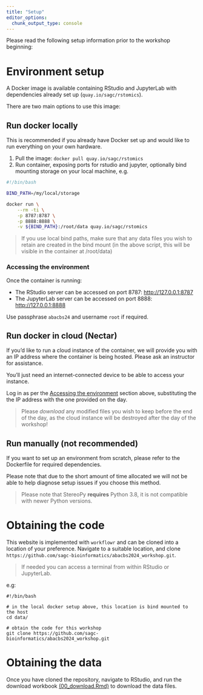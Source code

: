 ```yaml
---
title: "Setup"
editor_options:
  chunk_output_type: console
---
```


Please read the following setup information prior to the workshop beginning:

# Environment setup

A Docker image is available containing RStudio and JupyterLab with dependencies already set up (`quay.io/sagc/rstomics`).

There are two main options to use this image:

## Run docker locally

This is recommended if you already have Docker set up and would like to run
everything on your own hardware.

1. Pull the image: `docker pull quay.io/sagc/rstomics`
2. Run container, exposing ports for rstudio and jupyter, optionally bind mounting storage on your local machine, e.g.

```bash
#!/bin/bash

BIND_PATH=/my/local/storage

docker run \
    --rm -ti \
    -p 8787:8787 \
    -p 8888:8888 \
    -v ${BIND_PATH}:/root/data quay.io/sagc/rstomics
```

> If you use local bind paths, make sure that any data files you wish to retain
> are created in the bind mount (in the above script, this will be visible in the container at /root/data)

### Accessing the environment

Once the container is running:

- The RStudio server can be accessed on port 8787: [http://127.0.0.1:8787](http://127.0.0.1:8787)
- The JupyterLab server can be accessed on port 8888: [http://127.0.0.1:8888](http://127.0.0.1:8888)

Use passphrase `abacbs24` and username `root` if required.

## Run docker in cloud (Nectar)

If you'd like to run a cloud instance of the container, we will provide you with
an IP address where the container is being hosted. Please ask an instructor for assistance.

You'll just need an internet-connected device to be able to access your instance.

Log in as per the [Accessing the environment](#accessing-the-environment) section above, 
substituting the the IP address with the one provided on the day.

> Please *download* any modified files you wish to keep before the end of the day,
> as the cloud instance will be destroyed after the day of the workshop!


## Run manually (not recommended)

If you want to set up an environment from scratch, please refer to the Dockerfile
for required dependencies.

Please note that due to the short amount of time allocated we will not be able to 
help diagnose setup issues if you choose this method.

> Please note that StereoPy **requires** Python 3.8, it is not compatible with newer Python versions.

# Obtaining the code

This website is implemented with `workflowr` and can be cloned into a location
of your preference. Navigate to a suitable location, and clone `https://github.com/sagc-bioinformatics/abacbs2024_workshop.git`.

> If needed you can access a terminal from within RStudio or JupyterLab.

e.g:

```
#!/bin/bash

# in the local docker setup above, this location is bind mounted to the host
cd data/

# obtain the code for this workshop
git clone https://github.com/sagc-bioinformatics/abacbs2024_workshop.git
```

# Obtaining the data

Once you have cloned the repository, navigate to RStudio, and run the download workbook
[(00_download.Rmd)](00_download.html) to download the data files.

